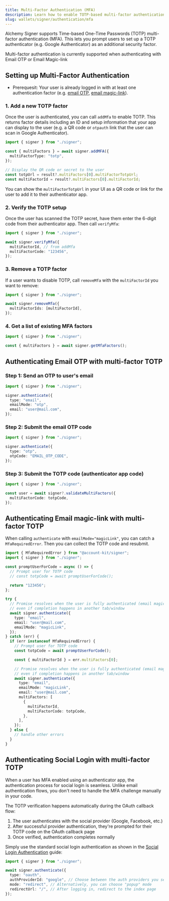 ```yaml
---
title: Multi-Factor Authentication (MFA)
description: Learn how to enable TOTP-based multi-factor authentication with Alchemy Signer
slug: wallets/signer/authentication/mfa
---
```


Alchemy Signer supports Time-based One-Time Passwords (TOTP) multi-factor authentication (MFA).
This lets you prompt users to set up a TOTP authenticator (e.g. Google Authenticator) as an additional security factor.

<Tip>
  Multi-factor authentication is currently supported when authenticating with
  Email OTP or Email Magic-link
</Tip>

## Setting up Multi-Factor Authentication

- Prerequesit: Your user is already logged in with at least one authentication factor (e.g. [email OTP](/wallets/signer/authentication/email-otp), [email magic-link](/wallets/signer/authentication/email-magic-link)).

### 1. Add a new TOTP factor

Once the user is authenticated, you can call `addMfa` to enable TOTP. This returns factor details including an ID and setup information that your app can display to the user (e.g. a QR code or `otpauth` link that the user can scan in Google Authenticator).

<CodeBlocks>

```ts twoslash example.ts
import { signer } from "./signer";

const { multiFactors } = await signer.addMFA({
  multiFactorType: "totp",
});

// Display the QR code or secret to the user
const totpUrl = result?.multiFactors[0].multiFactorTotpUrl;
const multiFactorId = result?.multiFactors[0].multiFactorId;
```

<Markdown src="../../../shared/signer/signer.mdx" />

</CodeBlocks>

You can show the `multiFactorTotpUrl` in your UI as a QR code or link for the user to add it to their authenticator app.

### 2. Verify the TOTP setup

Once the user has scanned the TOTP secret, have them enter the 6-digit code from their authenticator app. Then call `verifyMfa`:

<CodeBlocks>

```ts twoslash example.ts
import { signer } from "./signer";

await signer.verifyMfa({
  multiFactorId, // from addMfa
  multiFactorCode: "123456",
});
```

<Markdown src="../../../shared/signer/signer.mdx" />

</CodeBlocks>

### 3. Remove a TOTP factor

If a user wants to disable TOTP, call `removeMfa` with the `multiFactorId` you want to remove:

<CodeBlocks>

```ts twoslash example.ts
import { signer } from "./signer";

await signer.removeMfa({
  multiFactorIds: [multiFactorId],
});
```

<Markdown src="../../../shared/signer/signer.mdx" />

</CodeBlocks>

### 4. Get a list of existing MFA factors

<CodeBlocks>

```ts twoslash example.ts
import { signer } from "./signer";

const { multiFactors } = await signer.getMfaFactors();
```

<Markdown src="../../../shared/signer/signer.mdx" />

</CodeBlocks>

## Authenticating Email OTP with multi-factor TOTP

### Step 1: Send an OTP to user's email

<CodeBlocks>

```ts twoslash example.ts
import { signer } from "./signer";

signer.authenticate({
  type: "email",
  emailMode: "otp",
  email: "user@mail.com",
});
```

<Markdown src="../../../shared/signer/signer.mdx" />

</CodeBlocks>

### Step 2: Submit the email OTP code

<CodeBlocks>

```ts twoslash example.ts
import { signer } from "./signer";

signer.authenticate({
  type: "otp",
  otpCode: "EMAIL_OTP_CODE",
});
```

<Markdown src="../../../shared/signer/signer.mdx" />

</CodeBlocks>

### Step 3: Submit the TOTP code (authenticator app code)

<CodeBlocks>

```ts twoslash example.ts
import { signer } from "./signer";

const user = await signer?.validateMultiFactors({
  multiFactorCode: totpCode,
});
```

<Markdown src="../../../shared/signer/signer.mdx" />

</CodeBlocks>

## Authenticating Email magic-link with multi-factor TOTP

When calling `authenticate` with `emailMode="magicLink"`, you can catch a `MfaRequiredError`. Then you can collect the TOTP code and resubmit.

<CodeBlocks>

```ts twoslash example.ts
import { MfaRequiredError } from "@account-kit/signer";
import { signer } from "./signer";

const promptUserForCode = async () => {
  // Prompt user for TOTP code
  // const totpCode = await promptUserForCode();

  return "123456";
};

try {
  // Promise resolves when the user is fully authenticated (email magic link + optional MFA),
  // even if completion happens in another tab/window
  await signer.authenticate({
    type: "email",
    email: "user@mail.com",
    emailMode: "magicLink",
  });
} catch (err) {
  if (err instanceof MfaRequiredError) {
    // Prompt user for TOTP code
    const totpCode = await promptUserForCode();

    const { multiFactorId } = err.multiFactors[0];

    // Promise resolves when the user is fully authenticated (email magic link + optional MFA),
    // even if completion happens in another tab/window
    await signer.authenticate({
      type: "email",
      emailMode: "magicLink",
      email: "user@mail.com",
      multiFactors: [
        {
          multiFactorId,
          multiFactorCode: totpCode,
        },
      ],
    });
  } else {
    // handle other errors
  }
}
```

<Markdown src="../../../shared/signer/signer.mdx" />

</CodeBlocks>

## Authenticating Social Login with multi-factor TOTP

When a user has MFA enabled using an authenticator app, the authentication process for social login is seamless. Unlike email authentication flows, you don't need to handle the MFA challenge manually in your code.

The TOTP verification happens automatically during the OAuth callback flow:

1. The user authenticates with the social provider (Google, Facebook, etc.)
2. After successful provider authentication, they're prompted for their TOTP code on the OAuth callback page
3. Once verified, authentication completes normally

Simply use the standard social login authentication as shown in the [Social Login Authentication](/wallets/signer/authentication/social-login) guide:

<CodeBlocks>

```ts twoslash example.ts
import { signer } from "./signer";

await signer.authenticate({
  type: "oauth",
  authProviderId: "google", // Choose between the auth providers you selected to support from your auth policy
  mode: "redirect", // Alternatively, you can choose "popup" mode
  redirectUrl: "/", // After logging in, redirect to the index page
});
```

<Markdown src="../../../shared/signer/signer.mdx" />

</CodeBlocks>
